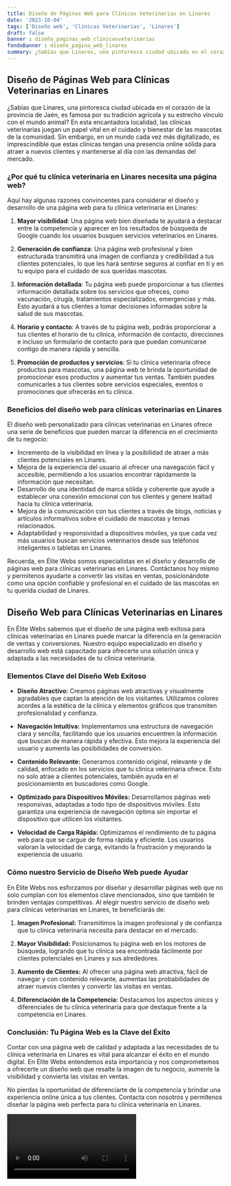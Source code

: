 ```yaml
---
title: Diseño de Páginas Web para Clínicas Veterinarias en Linares
date: '2023-10-04'
tags: ['Diseño web', 'Clínicas Veterinarias', 'Linares']
draft: false
banner : diseño_paginas_web_clínicasveterinarias
fondoBanner : diseño_pagina_web_linares
summary: ¿Sabías que Linares, una pintoresca ciudad ubicada en el corazón de la provincia de Jaén, es famosa por su tradición agrícola y su estrecho vínculo con el mundo animal? En esta encantadora localidad, las clínicas veterinarias juegan un papel vital en el cuidado y bienestar de las mascotas de la comunidad. Sin embargo, en un mundo cada vez más digitalizado, es imprescindible que estas clínicas tengan una presencia online sólida para atraer a nuevos clientes y mantenerse al día con las demandas del mercado.
---
```


## Diseño de Páginas Web para Clínicas Veterinarias en Linares

¿Sabías que Linares, una pintoresca ciudad ubicada en el corazón de la provincia de Jaén, es famosa por su tradición agrícola y su estrecho vínculo con el mundo animal? En esta encantadora localidad, las clínicas veterinarias juegan un papel vital en el cuidado y bienestar de las mascotas de la comunidad. Sin embargo, en un mundo cada vez más digitalizado, es imprescindible que estas clínicas tengan una presencia online sólida para atraer a nuevos clientes y mantenerse al día con las demandas del mercado.

### ¿Por qué tu clínica veterinaria en Linares necesita una página web?

Aquí hay algunas razones convincentes para considerar el diseño y desarrollo de una página web para tu clínica veterinaria en Linares:

1. **Mayor visibilidad**: Una página web bien diseñada te ayudará a destacar entre la competencia y aparecer en los resultados de búsqueda de Google cuando los usuarios busquen servicios veterinarios en Linares.

2. **Generación de confianza**: Una página web profesional y bien estructurada transmitirá una imagen de confianza y credibilidad a tus clientes potenciales, lo que les hará sentirse seguros al confiar en ti y en tu equipo para el cuidado de sus queridas mascotas.

3. **Información detallada**: Tu página web puede proporcionar a tus clientes información detallada sobre los servicios que ofreces, como vacunación, cirugía, tratamientos especializados, emergencias y más. Esto ayudará a tus clientes a tomar decisiones informadas sobre la salud de sus mascotas.

4. **Horario y contacto**: A través de tu página web, podrás proporcionar a tus clientes el horario de tu clínica, información de contacto, direcciones e incluso un formulario de contacto para que puedan comunicarse contigo de manera rápida y sencilla.

5. **Promoción de productos y servicios**: Si tu clínica veterinaria ofrece productos para mascotas, una página web te brinda la oportunidad de promocionar esos productos y aumentar tus ventas. También puedes comunicarles a tus clientes sobre servicios especiales, eventos o promociones que ofrecerás en tu clínica.

### Beneficios del diseño web para clínicas veterinarias en Linares

El diseño web personalizado para clínicas veterinarias en Linares ofrece una serie de beneficios que pueden marcar la diferencia en el crecimiento de tu negocio:

- Incremento de la visibilidad en línea y la posibilidad de atraer a más clientes potenciales en Linares.
- Mejora de la experiencia del usuario al ofrecer una navegación fácil y accesible, permitiendo a los usuarios encontrar rápidamente la información que necesitan.
- Desarrollo de una identidad de marca sólida y coherente que ayude a establecer una conexión emocional con tus clientes y genere lealtad hacia tu clínica veterinaria.
- Mejora de la comunicación con tus clientes a través de blogs, noticias y artículos informativos sobre el cuidado de mascotas y temas relacionados.
- Adaptabilidad y responsividad a dispositivos móviles, ya que cada vez más usuarios buscan servicios veterinarios desde sus teléfonos inteligentes o tabletas en Linares.

Recuerda, en Élite Webs somos especialistas en el diseño y desarrollo de páginas web para clínicas veterinarias en Linares. Contáctanos hoy mismo y permitenos ayudarte a convertir las visitas en ventas, posicionándote como una opción confiable y profesional en el cuidado de las mascotas en tu querida ciudad de Linares.

<GifSeo />

<Cta />

## **Diseño Web para Clínicas Veterinarias en Linares**

En Élite Webs sabemos que el diseño de una página web exitosa para clínicas veterinarias en Linares puede marcar la diferencia en la generación de ventas y conversiones. Nuestro equipo especializado en diseño y desarrollo web está capacitado para ofrecerte una solución única y adaptada a las necesidades de tu clínica veterinaria. 

### **Elementos Clave del Diseño Web Exitoso**

- **Diseño Atractivo:** Creamos páginas web atractivas y visualmente agradables que captan la atención de los visitantes. Utilizamos colores acordes a la estética de la clínica y elementos gráficos que transmiten profesionalidad y confianza.

- **Navegación Intuitiva:** Implementamos una estructura de navegación clara y sencilla, facilitando que los usuarios encuentren la información que buscan de manera rápida y efectiva. Esto mejora la experiencia del usuario y aumenta las posibilidades de conversión.

- **Contenido Relevante:** Generamos contenido original, relevante y de calidad, enfocado en los servicios que tu clínica veterinaria ofrece. Esto no solo atrae a clientes potenciales, también ayuda en el posicionamiento en buscadores como Google.

- **Optimizado para Dispositivos Móviles:** Desarrollamos páginas web responsivas, adaptadas a todo tipo de dispositivos móviles. Esto garantiza una experiencia de navegación óptima sin importar el dispositivo que utilicen los visitantes.

- **Velocidad de Carga Rápida:** Optimizamos el rendimiento de tu página web para que se cargue de forma rápida y eficiente. Los usuarios valoran la velocidad de carga, evitando la frustración y mejorando la experiencia de usuario.

### **Cómo nuestro Servicio de Diseño Web puede Ayudar**

En Élite Webs nos esforzamos por diseñar y desarrollar páginas web que no solo cumplan con los elementos clave mencionados, sino que también te brinden ventajas competitivas. Al elegir nuestro servicio de diseño web para clínicas veterinarias en Linares, te beneficiarás de:

1. **Imagen Profesional:** Transmitimos la imagen profesional y de confianza que tu clínica veterinaria necesita para destacar en el mercado.

2. **Mayor Visibilidad:** Posicionamos tu página web en los motores de búsqueda, logrando que tu clínica sea encontrada fácilmente por clientes potenciales en Linares y sus alrededores.

3. **Aumento de Clientes:** Al ofrecer una página web atractiva, fácil de navegar y con contenido relevante, aumentas las probabilidades de atraer nuevos clientes y convertir las visitas en ventas.

4. **Diferenciación de la Competencia:** Destacamos los aspectos únicos y diferenciales de tu clínica veterinaria para que destaque frente a la competencia en Linares.

### **Conclusión: Tu Página Web es la Clave del Éxito**

Contar con una página web de calidad y adaptada a las necesidades de tu clínica veterinaria en Linares es vital para alcanzar el éxito en el mundo digital. En Élite Webs entendemos esta importancia y nos comprometemos a ofrecerte un diseño web que resalte la imagen de tu negocio, aumente la visibilidad y convierta las visitas en ventas.

No pierdas la oportunidad de diferenciarte de la competencia y brindar una experiencia online única a tus clientes. Contacta con nosotros y permítenos diseñar la página web perfecta para tu clínica veterinaria en Linares.

<Video />

<CtaBot job='Clínicas Veterinarias' city='Linares'/>

<Gmaps query='Linares+españa+maps' />